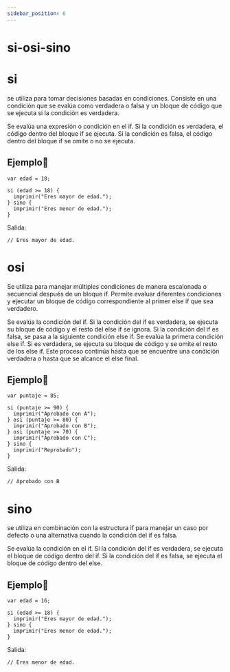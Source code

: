 ```yaml
---
sidebar_position: 6
---
```



# si-osi-sino

# si
se utiliza para tomar decisiones basadas en condiciones. Consiste en una condición que se evalúa como verdadera o falsa y un bloque de código que se ejecuta si la condición es verdadera.

Se evalúa una expresión o condición en el if.
Si la condición es verdadera, el código dentro del bloque if se ejecuta.
Si la condición es falsa, el código dentro del bloque if se omite o no se ejecuta.

## Ejemplo📝

```dummy
var edad = 18;

si (edad >= 18) {
  imprimir("Eres mayor de edad.");
} sino {
  imprimir("Eres menor de edad.");
}

```
Salida:

```dummy
// Eres mayor de edad.
```
# osi
Se utiliza para manejar múltiples condiciones de manera escalonada o secuencial después de un bloque if. Permite evaluar diferentes condiciones y ejecutar un bloque de código correspondiente al primer else if que sea verdadero. 

Se evalúa la condición del if.
Si la condición del if es verdadera, se ejecuta su bloque de código y el resto del else if se ignora.
Si la condición del if es falsa, se pasa a la siguiente condición else if.
Se evalúa la primera condición else if. Si es verdadera, se ejecuta su bloque de código y se omite el resto de los else if.
Este proceso continúa hasta que se encuentre una condición verdadera o hasta que se alcance el else final.

## Ejemplo📝

```dummy
var puntaje = 85;

si (puntaje >= 90) {
  imprimir("Aprobado con A");
} osi (puntaje >= 80) {
  imprimir("Aprobado con B");
} osi (puntaje >= 70) {
  imprimir("Aprobado con C");
} sino {
  imprimir("Reprobado");
}
```
Salida:

```dummy
// Aprobado con B
```
# sino
se utiliza en combinación con la estructura if para manejar un caso por defecto o una alternativa cuando la condición del if es falsa. 

Se evalúa la condición en el if.
Si la condición del if es verdadera, se ejecuta el bloque de código dentro del if.
Si la condición del if es falsa, se ejecuta el bloque de código dentro del else.

## Ejemplo📝

```dummy
var edad = 16;

si (edad >= 18) {
  imprimir("Eres mayor de edad.");
} sino {
  imprimir("Eres menor de edad.");
}

```
Salida:

```dummy
// Eres menor de edad.
```
